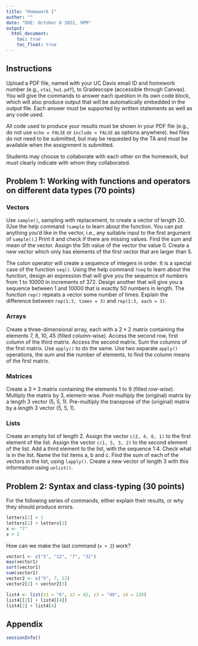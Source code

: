 ```yaml
---
title: "Homework 1"
author: ""
date: "DUE: October 6 2022, 9PM"
output: 
  html_document: 
    toc: true
    toc_float: true
---
```


## Instructions
Upload a PDF file, named with your UC Davis email ID and homework number (e.g., `xtai_hw1.pdf`), to Gradescope (accessible through Canvas). You will give the commands to answer each question in its own code block, which will also produce output that will be automatically embedded in the output file. Each answer must be supported by written statements as well as any code used. 

All code used to produce your results must be shown in your PDF file (e.g., do not use `echo = FALSE` or `include = FALSE` as options anywhere). `Rmd` files do not need to be submitted, but may be requested by the TA and must be available when the assignment is submitted. 

Students may choose to collaborate with each other on the homework, but must clearly indicate with whom they collaborated. 

## Problem 1: Working with functions and operators on different data types (70 points)
### Vectors 
Use `sample()`, sampling *with* replacement, to create a vector of length 20. (Use the help command `?sample` to learn about the function. You can put anything you'd like in the vector, i.e., any suitable input to the first argument of `sample()`.) Print it and check if there are missing values. Find the sum and mean of the vector. Assign the 5th value of the vector the value 0. Create a new vector which only has elements of the first vector that are larger than 5.

The colon operator will create a sequence of integers in order. It is a special case of the function `seq()`. Using the help command `?seq` to learn about the function, design an expression that will give you the sequence of numbers from 1 to 10000 in increments of 372. Design another that will give you a sequence between 1 and 10000 that is exactly 50 numbers in length. The function `rep()` repeats a vector some number of times. Explain the difference between `rep(1:3, times = 3)` and `rep(1:3, each = 3)`.

### Arrays
Create a three-dimensional array, each with a $2 \times 2$ matrix containing the elements 7, 8, 10, 45 (filled column-wise). Access the second row, first column of the third matrix. Access the second matrix. Sum the columns of the first matrix. Use `apply()` to do the same. Use two separate `apply()` operations, the sum and the number of elements, to find the column means of the first matrix. 

### Matrices
Create a $3 \times 3$ matrix containing the elements 1 to 9 (filled *row-wise*). Multiply the matrix by 3, element-wise. Post-multiply the (original) matrix by a length 3 vector (5, 5, 1). Pre-multiply the transpose of the (original) matrix by a length 3 vector (5, 5, 1).

### Lists
Create an empty list of length 2. Assign the vector `c(2, 4, 6, 1)` to the first element of the list. Assign the vector `c(1, 5, 3, 2)` to the second element of the list. Add a third element to the list, with the sequence 1:4. Check what is in the list. Name the list items a, b and c. Find the sum of each of the vectors in the list, using `lapply()`. Create a new vector of length 3 with this information using `unlist()`. 

## Problem 2: Syntax and class-typing (30 points)
For the following series of commands, either explain their results, or why they should produce errors.

```r
letters[1] + 1
letters[1] + letters[2]
x <- "7"
x + 2
```
How can we make the last command (`x + 2`) work? 

```r
vector1 <- c("5", "12", "7", "32")
max(vector1)
sort(vector1)
sum(vector1)
vector2 <- c("5", 7, 12)
vector2[2] + vector2[3]
```


```r
list4 <- list(z1 = "6", z2 = 42, z3 = "49", z4 = 126)
list4[[2]] + list4[[4]]
list4[2] + list4[4]
```


## Appendix

```r
sessionInfo()
```
